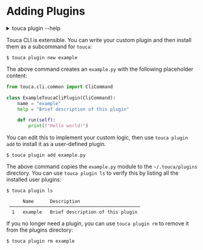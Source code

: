 # Adding Plugins

<details>
<summary>touca plugin --help</summary>

```plaintext
usage: touca plugin [-h] {new,add,list,rm} ...

Install and manage custom CLI plugins

positional arguments:
    new            Create a new plugin
    add            Install a plugin
    ls             List available plugins
    rm             Uninstall a plugin
```

</details>

Touca CLI is extensible. You can write your custom plugin and then install them
as a subcommand for `touca`:

```plaintext
$ touca plugin new example
```

The above command creates an `example.py` with the following placeholder
content:

```py
from touca.cli.common import CliCommand

class ExampleToucaCliPlugin(CliCommand):
    name = "example"
    help = "Brief description of this plugin"

    def run(self):
        print(f"Hello world!")
```

You can edit this to implement your custom logic, then use `touca plugin add` to
install it as a user-defined plugin.

```plaintext
$ touca plugin add example.py
```

The above command copies the `example.py` module to the `~/.touca/plugins`
directory. You can use `touca plugin ls` to verify this by listing all the
installed user plugins:

```plaintext
$ touca plugin ls

      Name      Description
 ────────────────────────────────────────────────
  1   example   Brief description of this plugin

```

If you no longer need a plugin, you can use `touca plugin rm` to remove it from
the plugins directory:

```plaintext
$ touca plugin rm example
```
